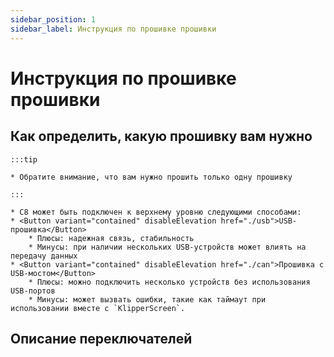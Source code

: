 ```yaml
---
sidebar_position: 1
sidebar_label: Инструкция по прошивке прошивки
---
```




# Инструкция по прошивке прошивки

    
## Как определить, какую прошивку вам нужно

    :::tip

    * Обратите внимание, что вам нужно прошить только одну прошивку

    :::
    
    * C8 может быть подключен к верхнему уровню следующими способами:
    * <Button variant="contained" disableElevation href="./usb">USB-прошивка</Button>
        * Плюсы: надежная связь, стабильность
        * Минусы: при наличии нескольких USB-устройств может влиять на передачу данных
    * <Button variant="contained" disableElevation href="./can">Прошивка с USB-мостом</Button>
        * Плюсы: можно подключить несколько устройств без использования USB-портов
        * Минусы: может вызвать ошибки, такие как таймаут при использовании вместе с `KlipperScreen`.

## Описание переключателей

